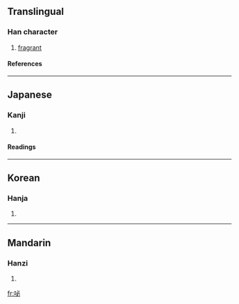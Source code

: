 ==Translingual==
===Han character===
{{Han char|rn=30|rad=口|as=05|sn=8|four=6300<sub>0</sub>|canj=口心竹 (RPH)}}
# [[fragrant]]
====References====
{{Han ref|kx=0184.120|dkj=03485|dj=0403.110|hdz=10608.130|uh=5487|ud=21639|bh=CBDB|bd=52187}}
----
==Japanese==
===Kanji===
{{ja-kanji|grade=|rs=口05}}
# {{defn|Japanese}} 
====Readings====
{{ja-readings|on=[[へつ]] (hetsu), [[べち]] (bechi), [[ひつ]] (hitsu), [[ひち]] (hichi), [[ひ]] (hi), [[び]] (bi)|kun=}}
----
==Korean==
===Hanja===
{{ko-hanja|hangeul=필|rv=pil|mr=p'il}}
# {{defn|Korean}}
----
==Mandarin==
===Hanzi===
{{cmn-hanzi|pin=[[bì]] (bi4)|wg=pi<sup>4</sup>}}
# {{defn|Mandarin}}

[[fr:咇]]